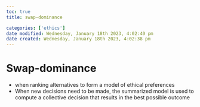 ```yaml
---
toc: true
title: swap-dominance

categories: ['ethics']
date modified: Wednesday, January 18th 2023, 4:02:40 pm
date created: Wednesday, January 18th 2023, 4:02:38 pm
---
```


# Swap-dominance


- when ranking alternatives to form a model of ethical preferences
- When new decisions need to be made, the summarized model is used to compute a collective decision that results in the best possible outcome



